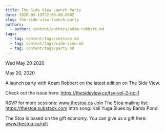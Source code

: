 ```yaml
---
title: The Side View Launch Party
date: 2020-05-19T22:00:00.000Z
slug: the-side-view-launch-party
authors:
  - author: content/authors/adam-robbert.md
tags:
  - tag: content/tags/session.md
  - tag: content/tags/side-view.md
  - tag: content/tags/party.md
---
```






Wed May 20 2020

May 20, 2020

A launch party with Adam Robbert on the latest edition on The Side View.

Check out the issue here: https://thesideview.co/tsv-vol-2-no-1

RSVP for more sessions: www.thestoa.ca
Join The Stoa mailing list: https://thestoa.substack.com
Intro song: Kali Yuga Blues by Bardo Pond

The Stoa is based on the gift economy. You can give us a gift here: www.thestoa.ca/gift



